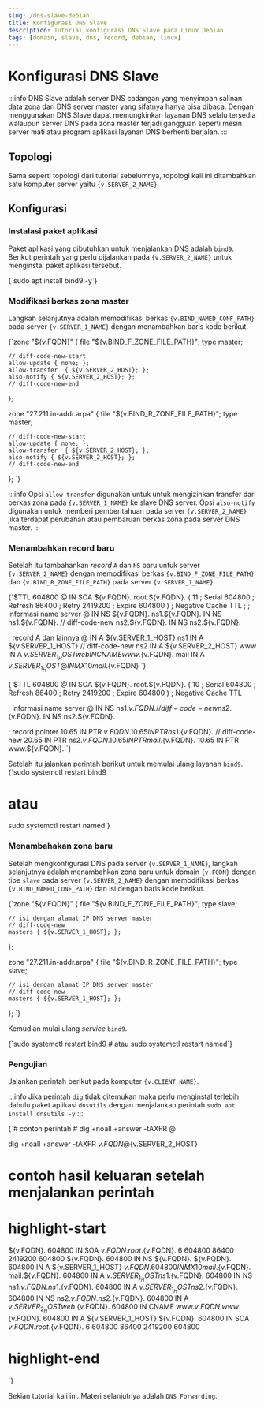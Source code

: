```yaml
---
slug: /dns-slave-debian
title: Konfigurasi DNS Slave
description: Tutorial konfigurasi DNS Slave pada Linux Debian
tags: [domain, slave, dns, record, debian, linux]
---
```



# Konfigurasi DNS Slave

:::info
DNS Slave adalah server DNS cadangan yang menyimpan salinan data zona dari DNS server master yang sifatnya hanya bisa dibaca. Dengan menggunakan DNS Slave dapat memungkinkan layanan DNS selalu tersedia walaupun server DNS pada zona master terjadi gangguan seperti mesin server mati atau program aplikasi layanan DNS berhenti berjalan.
:::

## Topologi

Sama seperti topologi dari tutorial sebelumnya, topologi kali ini ditambahkan satu komputer server yaitu <code>{v.SERVER_2_NAME}</code>.

<Topology />

## Konfigurasi

### Instalasi paket aplikasi

Paket aplikasi yang dibutuhkan untuk menjalankan DNS adalah `bind9`. Berikut perintah yang perlu dijalankan pada <code>{v.SERVER_2_NAME}</code> untuk menginstal paket aplikasi tersebut.

<CodeBlock language="bash" title="CLI">
{`sudo apt install bind9 -y`}
</CodeBlock>

### Modifikasi berkas zona master

Langkah selanjutnya adalah memodifikasi berkas <code>{v.BIND_NAMED_CONF_PATH}</code> pada server <code>{v.SERVER_1_NAME}</code> dengan menambahkan baris kode berikut.

<CodeBlock language="text" title={v.BIND_NAMED_CONF_PATH} showLineNumbers>
{`zone "${v.FQDN}" {
    file "${v.BIND_F_ZONE_FILE_PATH}";
    type master;

    // diff-code-new-start
    allow-update { none; };
    allow-transfer  { ${v.SERVER_2_HOST}; };
    also-notify { ${v.SERVER_2_HOST}; };
    // diff-code-new-end
};

zone "27.211.in-addr.arpa" {
    file "${v.BIND_R_ZONE_FILE_PATH}";
    type master;

    // diff-code-new-start
    allow-update { none; };
    allow-transfer  { ${v.SERVER_2_HOST}; };
    also-notify { ${v.SERVER_2_HOST}; };
    // diff-code-new-end 
};
`}
</CodeBlock>

:::info
Opsi `allow-transfer` digunakan untuk untuk mengizinkan transfer dari berkas zona pada <code>{v.SERVER_1_NAME}</code> ke slave DNS server.
Opsi `also-notify` digunakan untuk memberi pemberitahuan pada server <code>{v.SERVER_2_NAME}</code> jika terdapat perubahan atau pembaruan berkas zona pada server DNS master.
:::

### Menambahkan record baru

Setelah itu tambahankan _record_ `A` dan `NS` baru untuk server <code>{v.SERVER_2_NAME}</code> dengan memodifikasi berkas <code>{v.BIND_F_ZONE_FILE_PATH}</code> dan <code>{v.BIND_R_ZONE_FILE_PATH}</code> pada server <code>{v.SERVER_1_NAME}</code>.

<CodeBlock language="text" title={v.BIND_F_ZONE_FILE_PATH}>
{`$TTL  604800
@ IN  SOA ${v.FQDN}. root.${v.FQDN}. (
            11  ; Serial
       604800   ; Refresh
        86400   ; Retry
      2419200   ; Expire
       604800 ) ; Negative Cache TTL
;
; informasi name server
@               IN  NS ${v.FQDN}.
ns1.${v.FQDN}. IN  NS ns1.${v.FQDN}.
// diff-code-new
ns2.${v.FQDN}. IN  NS ns2.${v.FQDN}.

; record A dan lainnya
@     IN  A  ${v.SERVER_1_HOST}
ns1   IN  A  ${v.SERVER_1_HOST}
// diff-code-new
ns2   IN  A  ${v.SERVER_2_HOST}
www   IN  A  ${v.SERVER_1_HOST}
web   IN  CNAME www.${v.FQDN}.
mail  IN  A  ${v.SERVER_1_HOST}
@     IN  MX 10 mail.${v.FQDN}
`}
</CodeBlock>

<CodeBlock language="text" title={v.BIND_R_ZONE_FILE_PATH}>
{`$TTL  604800
@ IN  SOA ${v.FQDN}. root.${v.FQDN}. (
            10  ; Serial
       604800   ; Refresh
        86400   ; Retry
      2419200   ; Expire
       604800 ) ; Negative Cache TTL

; informasi name server
@                   IN  NS  ns1.${v.FQDN}.
// diff-code-new
ns2.${v.FQDN}.     IN  NS  ns2.${v.FQDN}.

; record pointer
10.65 IN  PTR ${v.FQDN}.
10.65 IN  PTR ns1.${v.FQDN}.
// diff-code-new
20.65 IN  PTR ns2.${v.FQDN}.
10.65 IN  PTR mail.${v.FQDN}.
10.65 IN  PTR www.${v.FQDN}.
`}
</CodeBlock>

Setelah itu jalankan perintah berikut untuk memulai ulang layanan `bind9`.
<CodeBlock language="bash" title="CLI">
{`sudo systemctl restart bind9
# atau
sudo systemctl restart named`}
</CodeBlock>

### Menambahakan zona baru

Setelah mengkonfigurasi DNS pada server <code>{v.SERVER_1_NAME}</code>, langkah selanjutnya adalah menambahkan zona baru untuk domain <code>{v.FQDN}</code> dengan tipe `slave` pada server <code>{v.SERVER_2_NAME}</code> dengan memodifikasi berkas <code>{v.BIND_NAMED_CONF_PATH}</code> dan isi dengan baris kode berikut.

<CodeBlock language="js" title={v.BIND_NAMED_CONF_PATH} showLineNumbers>
{`zone "${v.FQDN}" {
    file "${v.BIND_F_ZONE_FILE_PATH}";
    type slave;

    // isi dengan alamat IP DNS server master
    // diff-code-new
    masters { ${v.SERVER_1_HOST}; };
};

zone "27.211.in-addr.arpa" {
    file "${v.BIND_R_ZONE_FILE_PATH}";
    type slave;

    // isi dengan alamat IP DNS server master
    // diff-code-new
    masters { ${v.SERVER_1_HOST}; };
};
`}
</CodeBlock>

Kemudian mulai ulang _service_ `bind9`.

<CodeBlock language="bash" title="CLI">
{`sudo systemctl restart bind9
# atau
sudo systemctl restart named`}
</CodeBlock>

### Pengujian

Jalankan perintah berikut pada komputer <code>{v.CLIENT_NAME}</code>.

:::info
Jika perintah `dig` tidak ditemukan maka perlu menginstal terlebih dahulu paket aplikasi `dnsutils` dengan menjalankan perintah `sudo apt install dnsutils -y`
:::

<CodeBlock language="bash" title="CLI">
{`# contoh perintah
# dig +noall +answer -tAXFR <nama domain> @<IP DNS server slave>

dig +noall +answer -tAXFR ${v.FQDN} @${v.SERVER_2_HOST}

# contoh hasil keluaran setelah menjalankan perintah
# highlight-start
${v.FQDN}.             604800  IN      SOA     ${v.FQDN}. root.${v.FQDN}. 6 604800 86400 2419200 604800
${v.FQDN}.             604800  IN      NS      ${v.FQDN}.
${v.FQDN}.             604800  IN      A       ${v.SERVER_1_HOST}
${v.FQDN}.             604800  IN      MX      10 mail.${v.FQDN}.
mail.${v.FQDN}.        604800  IN      A       ${v.SERVER_1_HOST}
ns1.${v.FQDN}.         604800  IN      NS      ns1.${v.FQDN}.
ns1.${v.FQDN}.         604800  IN      A       ${v.SERVER_1_HOST}
ns2.${v.FQDN}.         604800  IN      NS      ns2.${v.FQDN}.
ns2.${v.FQDN}.         604800  IN      A       ${v.SERVER_2_HOST}
web.${v.FQDN}.         604800  IN      CNAME   www.${v.FQDN}.
www.${v.FQDN}.         604800  IN      A       ${v.SERVER_1_HOST}
${v.FQDN}.             604800  IN      SOA     ${v.FQDN}. root.${v.FQDN}. 6 604800 86400 2419200 604800
# highlight-end
`}
</CodeBlock>

Sekian tutorial kali ini. Materi selanjutnya adalah `DNS Forwarding`.
